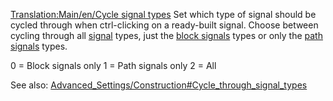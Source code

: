 [[Translation:Main/en/Cycle signal types]]
Set which type of signal should be cycled through when ctrl-clicking on a ready-built signal. Choose between cycling through all [[Main/en/Signals|signal]] types, just the [[Main/en/Signals#Block signals|block signals]] types or only the [[Main/en/Signals#Path Signals|path signals]] types.

0 = Block signals only
1 = Path signals only
2 = All

See also: [[Main/en/Advanced Settings/Construction#Cycle through signal types|Advanced_Settings/Construction#Cycle_through_signal_types]]